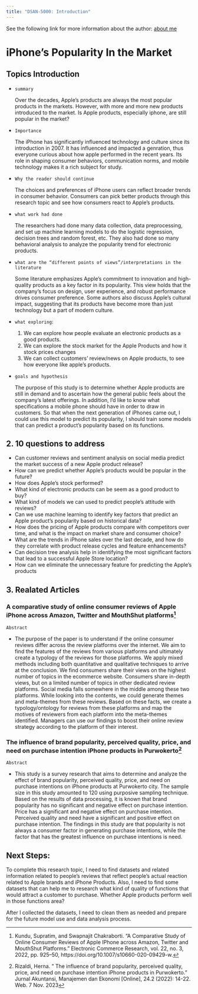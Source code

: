 ```yaml
---
title: "DSAN-5000: Introduction"
---
```


See the following link for more information about the author: [about me](../../index.html)

# iPhone's Popularity In the Market

## Topics Introduction
* `summary`
  
   Over the decades, Apple's products are always the most popular products in the markets. However, with more and more new products introduced to the market. Is Apple products, especially iphone, are still popular in the market?
* `Importance`
  
   The iPhone has significantly influenced technology and culture since its introduction in 2007. It has influenced and impacted a genration, thus everyone curious about how apple performed in the recent years. Its role in shaping consumer behaviors, communication norms, and mobile technology makes it a rich subject for study.
* `Why the reader should continue`

   The choices and preferences of iPhone users can reflect broader trends in consumer behavior. Consumers can pick better products through this research topic and see how consumers react to Apple's products.
* `what work had done`
  
   The researchers had done many data collection, data preprocessing, and set up machine learning models to do the logistic regression, decision trees and random forest, etc. They also had done so many behavioral analysis to analyze the popularity trend for electronic products.
* `what are the “different points of views”/interpretations in the literature`
  
  Some literature emphasizes Apple's commitment to innovation and high-quality products as a key factor in its popularity. This view holds that the company's focus on design, user experience, and robust performance drives consumer preference. Some authors also discuss Apple's cultural impact, suggesting that its products have become more than just technology but a part of modern culture. 
* `what exploring`: 
  
  1. We can explore how people evaluate an electronic products as a good products.
  2. We can explore the stock market for the Apple Products and how it stock prices changes
  3. We can collect customers' review/news on Apple products, to see how everyone like apple's products.
* `goals and hypothesis`
  
   The purpose of this study is to determine whether Apple products are still in demand and to ascertain how the general public feels about the company's latest offerings. In addition, I'd like to know what specifications a mobile phone should have in order to draw in customers. So that when the next generation of iPhones came out, I could use this model to predict its popularity, I should train some models that can predict a product's popularity based on its functions.

## 2. 10 questions to address
* Can customer reviews and sentiment analysis on social media predict the market success of a new Apple product release?
* How can we predict whether Apple's products would be popular in the future?
* How does Apple's stock performed?
* What kind of electronic products can be seem as a good product to buy?
* What kind of models we can used to predict people's attitude with reviews?
* Can we use machine learning to identify key factors that predict an Apple product's popularity based on historical data?
* How does the pricing of Apple products compare with competitors over time, and what is the impact on market share and consumer choice?
* What are the trends in iPhone sales over the last decade, and how do they correlate with product release cycles and feature enhancements?
* Can decision tree analysis help in identifying the most significant factors that lead to a successful Apple Store location?
* How can we eliminate the unnecessary feature for predicting the Apple's products



## 3. Realated Articles
### A comparative study of online consumer reviews of Apple iPhone across Amazon, Twitter and MouthShut platforms[^1] 
[^1]: Kundu, Supratim, and Swapnajit Chakraborti. “A Comparative Study of Online Consumer Reviews of Apple IPhone across Amazon, Twitter and MouthShut Platforms.” Electronic Commerce Research, vol. 22, no. 3, 2022, pp. 925–50, https://doi.org/10.1007/s10660-020-09429-w.

`Abstract`

* The purpose of the paper is to understand if the online consumer reviews differ across the review platforms over the internet. We aim to find the features of the reviews from various platforms and ultimately create a typology of the reviews for those platforms. We apply mixed methods including both quantitative and qualitative techniques to arrive at the conclusion. We find consumers share their views on the highest number of topics in the ecommerce website. Consumers share in-depth views, but on a limited number of topics in other dedicated review platforms. Social media falls somewhere in the middle among these two platforms. While looking into the contents, we could generate themes and meta-themes from these reviews. Based on these facts, we create a typology/ontology for reviews from these platforms and map the motives of reviewers from each platform into the meta-themes identified. Managers can use our findings to boost their online review strategy according to the platform of their interest.

### The influence of brand popularity, perceived quality, price, and need on purchase intention iPhone products in Purwokerto[^2]
[^2]: Rizaldi, Herna. " The influence of brand popularity, perceived quality, price, and need on purchase intention iPhone products in Purwokerto." Jurnal Akuntansi, Manajemen dan Ekonomi [Online], 24.2 (2022): 14-22. Web. 7 Nov. 2023

`Abstract`

* This study is a survey research that aims to determine and analyze the effect of brand popularity, perceived quality, price, and need on purchase intentions on iPhone products at Purwokerto city. The sample size in this study amounted to 120 using purposive sampling technique. Based on the results of data processing, it is known that brand popularity has no significant and negative effect on purchase intention. Price has a significant and negative effect on purchase intention. Perceived quality and need have a significant and positive effect on purchase intention. The findings in this study are that popularity is not always a consumer factor in generating purchase intentions, while the factor that has the greatest influence on purchase intentions is need.

## Next Steps:
To complete this research topic, I need to find datasets and related information related to people's reviews that reflect people's actual reaction related to Apple brands and iPhone Products. Also, I need to find some datasets that can help me to research what kind of quality of functions that would attract a customer to purchase. Whether Apple products perform well in those functions area?

After I collected the datasets, I need to clean them as needed and prepare for the future model use and data analysis process.